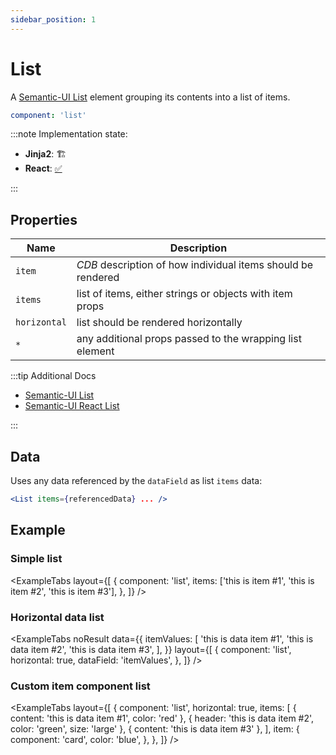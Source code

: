 ```yaml
---
sidebar_position: 1
---
```



# List

A [Semantic-UI List](https://semantic-ui.com/elements/list.html#/definition) element
grouping its contents into a list of items.

```yaml
component: 'list'
```

:::note Implementation state:

- **Jinja2**: 🏗
- **React**: [✅](https://github.com/oarepo/react-generative-ui/blob/master/src/components/List.tsx)

:::

## Properties

| Name         | Description                                                  |
| ------------ | ------------------------------------------------------------ |
| `item`       | _CDB_ description of how individual items should be rendered |
| `items`      | list of items, either strings or objects with item props     |
| `horizontal` | list should be rendered horizontally                         |
| `*`          | any additional props passed to the wrapping list element     |

:::tip Additional Docs

- [Semantic-UI List](https://semantic-ui.com/elements/list.html#/definition)
- [Semantic-UI React List](https://react.semantic-ui.com/elements/list/)

:::

## Data

Uses any data referenced by the `dataField` as list `items` data:

```jsx
<List items={referencedData} ... />
```

## Example

### Simple list

<ExampleTabs
  layout={[
    {
      component: 'list',
      items: ['this is item #1', 'this is item #2', 'this is item #3'],
    },
  ]}
/>

### Horizontal data list

<ExampleTabs
  noResult
  data={{
    itemValues: [
      'this is data item #1',
      'this is data item #2',
      'this is data item #3',
    ],
  }}
  layout={[
    {
      component: 'list',
      horizontal: true,
      dataField: 'itemValues',
    },
  ]}
/>

### Custom item component list

<ExampleTabs
  layout={[
    {
      component: 'list',
      horizontal: true,
      items: [
        { content: 'this is data item #1', color: 'red' },
        { header: 'this is data item #2', color: 'green', size: 'large' },
        { content: 'this is data item #3' },
      ],
      item: {
        component: 'card',
        color: 'blue',
      },
    },
  ]}
/>
